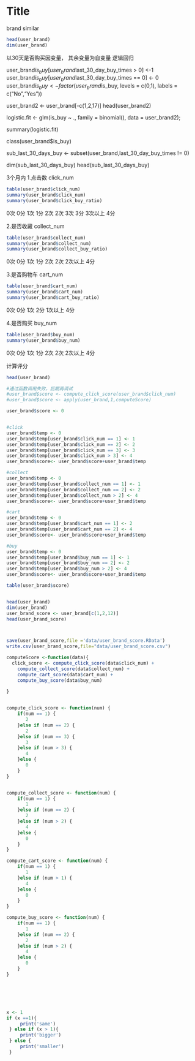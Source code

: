 Title
========================================================

brand similar

```r
head(user_brand)
dim(user_brand)
```



以30天是否购买因变量，
其余变量为自变量
逻辑回归

user_brand$is_buy[user_brand$last_30_day_buy_times > 0]  <-1
user_brand$is_buy[user_brand$last_30_day_buy_times == 0]  <- 0
user_brand$is_buy <- factor(user_brand$is_buy,
                            levels = c(0,1),
                            labels = c("No","Yes"))

user_brand2 <- user_brand[-c(1,2,17)]
head(user_brand2)

logistic.fit <- glm(is_buy ~ .,
  family = binomial(),
	data = user_brand2);

summary(logistic.fit)

class(user_brand$is_buy)
  

sub_last_30_days_buy <- subset(user_brand,last_30_day_buy_times != 0)

dim(sub_last_30_days_buy)
head(sub_last_30_days_buy)


3个月内
1.点击数 click_num
```r
table(user_brand$click_num)
summary(user_brand$click_num)
summary(user_brand$click_buy_ratio)

```
  0次 0分
  1次 1分
  2次 2次
  3次 3分
  3次以上 4分

2.是否收藏 collect_num
```r
table(user_brand$collect_num)
summary(user_brand$collect_num)
summary(user_brand$collect_buy_ratio)
```
  0次 0分
  1次 1分
  2次 2次
  2次以上 4分

3.是否购物车 cart_num
```r
table(user_brand$cart_num)
summary(user_brand$cart_num)
summary(user_brand$cart_buy_ratio)
```
  0次 0分
  1次 2分
  1次以上 4分
  
4.是否购买 buy_num
```r
table(user_brand$buy_num)
summary(user_brand$buy_num)
```
  0次 0分
  1次 1分
  2次 2次
  2次以上 4分


计算评分
```r
head(user_brand)

#通过函数调用失败，后期再调试
#user_brand$score <- compute_click_score(user_brand$click_num)
#user_brand$score <- apply(user_brand,1,computeScore)

user_brand$score <- 0


#click
user_brand$temp <- 0
user_brand$temp[user_brand$click_num == 1] <- 1
user_brand$temp[user_brand$click_num == 2] <- 2
user_brand$temp[user_brand$click_num == 3] <- 3
user_brand$temp[user_brand$click_num > 3] <- 4
user_brand$score<- user_brand$score+user_brand$temp

#collect
user_brand$temp <- 0
user_brand$temp[user_brand$collect_num == 1] <- 1
user_brand$temp[user_brand$collect_num == 2] <- 2
user_brand$temp[user_brand$collect_num > 2] <- 4
user_brand$score<- user_brand$score+user_brand$temp

#cart
user_brand$temp <- 0
user_brand$temp[user_brand$cart_num == 1] <- 2
user_brand$temp[user_brand$cart_num == 2] <- 4
user_brand$score<- user_brand$score+user_brand$temp

#buy
user_brand$temp <- 0
user_brand$temp[user_brand$buy_num == 1] <- 1
user_brand$temp[user_brand$buy_num == 2] <- 2
user_brand$temp[user_brand$buy_num > 2] <- 4
user_brand$score<- user_brand$score+user_brand$temp

table(user_brand$score)


head(user_brand)
dim(user_brand)
user_brand_score <- user_brand[c(1,2,12)]
head(user_brand_score)



save(user_brand_score,file ='data/user_brand_score.RData')
write.csv(user_brand_score,file="data/user_brand_score.csv")

```






```r
computeScore <-function(data){
  click_score <- compute_click_score(data$click_num) + 
    compute_collect_score(data$collect_num) +
    compute_cart_score(data$cart_num) +
    compute_buy_score(data$buy_num)
  
}


compute_click_score <- function(num) {
    if(num == 1) {
       2
    }else if (num == 2) {
       2
    }else if (num == 3) {
       3
    }else if (num > 3) {
       4
    }else {
       0
    }
}


compute_collect_score <- function(num) {
    if(num == 1) {
       1
    }else if (num == 2) {
       2
    }else if (num > 2) {
       4
    }else {
       0
    }
}

compute_cart_score <- function(num) {
    if(num == 1) {
       1
    }else if (num > 1) {
       4
    }else {
       0
    }
}

compute_buy_score <- function(num) {
    if(num == 1) {
       1
    }else if (num == 2) {
       2
    }else if (num > 2) {
       4
    }else {
       0
    }
}






x <- 1
if (x ==1){
     print('same')
 } else if (x > 1){
     print('bigger')
 } else {
     print('smaller')
 }


```
  



